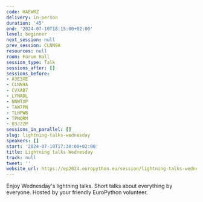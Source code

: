 ```yaml
---
code: HAEWRZ
delivery: in-person
duration: '45'
end: '2024-07-10T18:15:00+02:00'
level: beginner
next_session: null
prev_session: CLNN9A
resources: null
room: Forum Hall
session_type: Talk
sessions_after: []
sessions_before:
- A3E3XE
- CLNN9A
- CVXAB7
- LYNADL
- NNWTXP
- TAW7PN
- TLHPWB
- TPNQRM
- U3JZZP
sessions_in_parallel: []
slug: lightning-talks-wednesday
speakers: []
start: '2024-07-10T17:30:00+02:00'
title: Lightning talks Wednesday
track: null
tweet: ''
website_url: https://ep2024.europython.eu/session/lightning-talks-wednesday
---
```


Enjoy Wednesday's lightning talks. Short talks about everything by everyone. Hosted by your friendly EuroPython volunteer.
